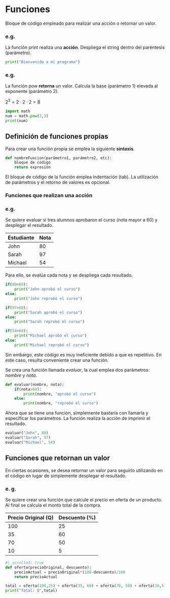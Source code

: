 # Funciones
Bloque de código empleado para realizar una acción o retornar un valor.


### e.g.
La función print realiza una **acción**. Despliega el string dentro del paréntesis (parámetro).

```python
print("Bienvenido a mi programa")
```

### e.g.
La función pow **retorna** un valor. Calcula la base (parámetro 1) elevada al exponente (parámetro 2).

$2^{3}=2\cdot2\cdot2=8$

```python
import math
num = math.pow(2,3)
print(num)
```

## Definición de funciones propias
Para crear una función propia se emplea la siguiente **sintaxis**.
```Python
def nombreFuncion(parámetro1, parámetro2, etc):
    bloque de código
    return expresión
```
El bloque de código de la función emplea indentación (tab). La utilización de parámetros y el retorno de valores es opcional.

### Funciones que realizan una acción
### e.g.
Se quiere evaluar si tres alumnos aprobaron el curso (nota mayor a 60) y desplegar el resultado.

| Estudiante | Nota   |
|-|-|
|John|80|
|Sarah|97|
|Michael|54|

Para ello, se evalúa cada nota y se despliega cada resultado.

```python
if(80>60):
    print("John aprobó el curso")
else:
    print("John reprobó el curso")

if(97>60):
    print("Sarah aprobó el curso")
else:
    print("Sarah reprobó el curso")

if(54>60):
    print("Michael aprobó el curso")
else:
    print("Michael reprobó el curso")
```

Sin embargo, este código es muy ineficiente debido a que es repetitivo. En este caso, resulta conveniente crear una función.

Se crea una función llamada *evaluar*, la cual emplea dos parámetros: *nombre* y *nota*.

```python
def evaluar(nombre, nota):
    if(nota>60):
        print(nombre, "aprobó el curso")
    else:
        print(nombre, "reprobó el curso")
```

Ahora que se tiene una función, simplemente bastaría con llamarla y especificar los parámetros. La función realiza la acción de imprimir el resultado.

```python
evaluar("John", 80)
evaluar("Sarah", 97)
evaluar("Michael", 54)
```

## Funciones que retornan un valor
En ciertas ocasiones, se desea retornar un valor para seguirlo utilizando en el código en lugar de simplemente desplegar el resultado.

### e. g.
Se quiere crear una función que calcule el precio en oferta de un producto. Al final se calcula el monto total de la compra.

| Precio Original (Q)| Descuento (%)   |
|-|-|
|100|25|
|35|60|
|70|50|
|10|5|

```python
#| scrolled: true
def oferta(precioOriginal, descuento):
    precioActual = precioOriginal*(100-descuento)/100
    return precioActual

total = oferta(100,25) + oferta(35, 60) + oferta(70, 50) + oferta(10,5)
print("Total: Q",total)
```


